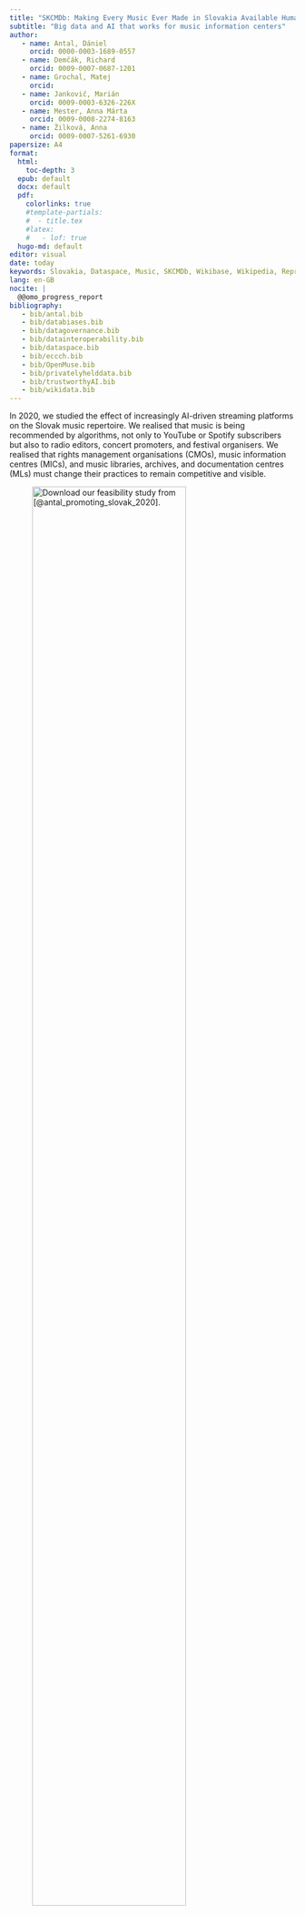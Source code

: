 ```yaml
---
title: "SKCMDb: Making Every Music Ever Made in Slovakia Available Humans And Autonomous Systems"
subtitle: "Big data and AI that works for music information centers"
author:
   - name: Antal, Dániel
     orcid: 0000-0003-1689-0557
   - name: Demčák, Richard
     orcid: 0009-0007-0687-1201
   - name: Grochal, Matej
     orcid:    
   - name: Jankovič, Marián
     orcid: 0009-0003-6326-226X
   - name: Mester, Anna Márta
     orcid: 0009-0008-2274-8163
   - name: Žilková, Anna
     orcid: 0009-0007-5261-6930
papersize: A4
format:
  html: 
    toc-depth: 3
  epub: default
  docx: default
  pdf:
    colorlinks: true
    #template-partials:
    #  - title.tex
    #latex: 
    #   - lof: true
  hugo-md: default
editor: visual
date: today
keywords: Slovakia, Dataspace, Music, SKCMDb, Wikibase, Wikipedia, Reprex, Hudobné centrum, SOZA
lang: en-GB
nocite: |
  @@omo_progress_report
bibliography: 
   - bib/antal.bib
   - bib/databiases.bib
   - bib/datagovernance.bib
   - bib/datainteroperability.bib
   - bib/dataspace.bib
   - bib/eccch.bib
   - bib/OpenMuse.bib
   - bib/privatelyhelddata.bib
   - bib/trustworthyAI.bib
   - bib/wikidata.bib
---
```


In 2020, we studied the effect of increasingly AI-driven streaming platforms on the Slovak music repertoire. We realised that music is being recommended by algorithms, not only to YouTube or Spotify subscribers but also to radio editors, concert promoters, and festival organisers. We realised that rights management organisations (CMOs), music information centres (MICs), and music libraries, archives, and documentation centres (MLs) must change their practices to remain competitive and visible.

![Download our feasibility study from [@antal_promoting_slovak_2020].](png/omo/20240605_D_Antal_Dataweek_OMO_3.png){width="80%" fig-align="center"}

In the Open Music Europe project[^1], we are building a data infrastructure that aims to coordinate music knowledge (in our demonstration example, Slovak music) stored in various institutional silos and systems. We wanted to “plug in” the database of the MIC Slovak Music Centre (MCS) into a global data system like Wikipedia or Spotify and, at the same time, connect it with the Slovak CMO SOZA, the Slovak National Library and the music section of the ML Bratislava City Library. A data science company, Reprex, oversees this process.

[^1]: This project has received funding from the European Union’s Horizon Europe, research and innovation programme, under Grant Agreement No. 101095295 (Open Music Europe (OpenMusE) – An Open, Scalable, Data-to-Policy Pipeline for European Music Ecosystems [@openmuse_2023]). Views and opinions expressed are however those of the author(s) only and do not necessarily reflect those of the European Union or the European Research Executive Agency. Neither the European Union nor the granting authority can be held responsible for them.

-   [x] We want to ensure that a MICs and CMOs have the most accurate information about music. Whenever data is missing or new information has yet to reach their database, we try to look up the data from reliable sources and ensure that it arrives automatically in their system (to be reviewed by a knowledgeable human curator).

-   [x] Make all music in Slovakia visible on all global music systems, encyclopaedia, Europeana and the European Cultural Heritage Cloud. Enable people to locate sheets of works for sale or public lending and show where people can listen to the music in various formats.

-   [x] Provide the information in a dual format: enable a MIC to provide machine-readable, standardised, RDF annotated data to directly support the recommender systems of Spotify, YouTube, Deezer and other platforms.

-   [x] Provide CMOs with a framework to make their members more visible to digital streaming platforms by enrichment, control and processing of available metadata and to also inform radio stations about the potential recordings that count into their local content, thus promoting local CMO members.

As seen from the points made above, this data infrastructure is beneficial to a great degree for all the parties involved.

## European Interoperability Framework for Music

Nowadays most data is downloaded and used by intelligent software agents on various digital services and platforms. To meet the modern service requirements of 2025, we needed to implement an enhanced implementation of the European Interoperability Framework (EIF) that extends to privately held data. We need to communicate information and metadata about Slovak music in a way that musicologists, musicians and their managers, copyright law practitioners, citizen scientists as well as software agents understand worldwide.

The EIF is a four-layered specification for how to create world-class digital public services. In music, however, the private sector is vital, too. CISAC’s members, the CMOs that register new works, are private parties. To add weight, digital streaming platforms ingest more metadata about music in a week than Europeana Sound over ten years.

![On the European Interoperability Framework see: [@eif_implementation_strategy_en_2017].](png/interoperability/eif_notitle_narrow_en.png){fig-align="center" width="80%"}

To ensure legal and organisational interoperability, the members of the Open Music Consortium (SOZA--Slovak Performing and Mechanical Rights Society, MCS, Reprex) signed a Memorandum of Understanding with the Slovak Ministry of Culture; later, MCS, SOZA and Reprex signed a more technical MoU with the Slovak National Library[^2].

[^2]: See the references [@open_music_europe_sk_mou_2023; @snk_mou_2024]

1.  The aim at the **legal** level was to understand the different rules of business and statistical confidentiality, as well as data protection rules in general. Harmonising the GDPR across a public information body like MCS and a private entity like SOZA is particularly challenging.

2.  On the **organisational** level, we must ensure that different organisations (MCS, SOZA and the national library) understand each other’s data and workflows, for example, in identifying a musical work or a musical group with no legal personality.

3.  On the **semantic** level, we must ensure that the databases of MCS, SOZA, and the national library understand each other.

4.  The **technical** level must ensure that harmonised workflows result in successful data exchanges, given the legal constraints and semantic definitions.

## Music Data Sharing Space

In our system design, we followed two important new European initiatives. In connecting cultural data, *European Collaborative Cloud for Cultural Heritage* (ECCH), and the *Feasibility study for the establishment of a European Music Observatory*. Concerning connecting authoritative data across governmental and private systems, we adhere to the novel European data governance regulations[^3].

[^3]: See on the ECCH [@eccch_ex_ante_2022] and the European Music Observatory [@emo_feasibility_2020]; on connecting the (public) European Statistical System with privately-held data: [@ess_position_privately_held_2017; @ess_privately-held-communication_2022]; and as a general legal framework the Open Data Directive and the Data Governance Act [@directive_eu_2019_1024; @data_governance_act_2022].

![](png/omo/20240605_D_Antal_Dataweek_OMO_7.png){width="80%" fig-align="center"}

A **data (sharing) space** is a system that integrates data whenever it is needed, or is permitted, with some labour-intensive aspects of data integration postponed until it is possible to carry them out. In a data sharing space, like Reprex’s Motion Picture Dataspace, we know where the data is in each organisation, we know its format, documentation standards, even known problems and issues. But we only load them into an application, for example, an application that calculates environmental effects or GHG emissions when it is needed and permitted. Our dataspace reduces the work in such scenarios by by setting up automatic matching and mapping generation techniques[^4].

[^4]: You can read more in less technical language about this approach in *Dataspaces: Fundamentals, Principles, and Techniques* [@curry_dataspaces_2020], and in a more technical specification in *Data Sharing Spaces And Interoperability* [@bvda_dataspace_interoperability_2023]. Reprex is an affiliated member of the Big Data Value Association (BVDA).

Wikibase is the software that runs the worlds largest open knowledge graph database, Wikidata, which synchronises knowledge with about 330 (different language) Wikipedias and countless national libraries, music services, and other data sources. Our dataspace is powered by an extended and configured Wikibase system. Wikibase has often been used for authority control; it is also the system of the EU Knowledge Graph[^5].

[^5]: The knowledge graph of the European Union: [@diefenbach:hal-03353225]; use for cultural authority control: [@bianchini_beyond_2021; @fagerving_wikidata_2023]. Our solution: [@antal_grochal_wikimedia].

The most notorious problem plaguing digital services and databases is the unresolved issue of named entity disambiguation. With digital services providing access to over 100 million recordings, we often find dozens of artists or works with the same title. Named-entity ambiguity is confusing for humans and for autonomous AI systems, too.

Our system focuses on harmonising the registration processes of various knowledge organisations, such as libraries and CMOs. We want to ensure that every artist, music group and the manifestation of their work in music recordings and sheets receive a globally unique and persistent identifier. We want to provide new recordings and sheets in at least one public library with a globally used VIAF (and, when applicable, an ISNI) identifier. To support named-entity disambiguation going back to hundreds of years of music creations and events diaries, we are developing trustworthy AI systems that remain strictly under human control in line with the new requirements of the EU’s AI Actt[^6].

[^6]: *Ethics guidelines for trustworthy AI* [@ethics_guidelines_trustworthy_ai_2019]; *Artificial Intelligence Act* [@2024_1689_ai_act_short_en]. We were greatly informed by *Data feminism* [@data_feminism_2020] on the intersectional escalation of data biases that leads to disadvantages to women, small countries, or independent repertoires.

## Disseminating information

Returning to our Feasibility study, we realised that about half of the music streams had data problems. They resulted in late or missed royalty payments. We also realised that almost a fifth of the Slovak repertoire had such low-quality metadata that music recommender systems could not make sense of what their recordings work. We are changing this situation. We want to ensure that we realise if the “Internet knows” misleading information about a work or recording. Using modern data-enriching techniques, we ensure that the MCS and SOZA have the most accurate 360° views of the repertoire they represent. By data dissemination, we also guarantee that digital streaming services and search engines are informed about precise and up-to-date knowledge.

![](png/omo/20240605_D_Antal_Dataweek_OMO_6.png){width="100%" fig-align="center"}

-   We carry out health checks on the metadata of artists and labels and highlight missing, potentially misleading, or erroneous information.
-   Utilising Wikidata and Wikipedia, we disseminate the correct information to streaming services and search engines (which rely on knowledge graph technologies and regularly crawl Wikidata.) We are hosting a Wikipedian in Residence to find better cooperation with the Wikipedian community and the curator community of Wikidata.
-   We are building the Slovak Comprehensive Music Database (SKCMDb) that will inform radio stations about the potential recordings that count into their local content (legally stipulated) broadcasting quota, where orchestras can find for purchase or public lending scores of works or where professional and enthusiast audiences find any music ever made in Slovakia.
-   We are designing a new digital distribution model for non-profits and self-releasing artists who need help receiving professional service due to the low commercial value of their culturally valuable works.
-   We are also experimenting with data bias checks to find out about potential algorithmic biases that work against the Slovak repertoire.

## Our Demo

![](png/reprexbase/skcmdb_demo_screen_20241119.png){width="90%" fig-align="center"}

{{< pagebreak >}}

## Context: Open Music Observatory

[![You can read the long-form documentation of our plans [here](https://music.dataobservatory.eu/documentation/){target="_blank"}.](png/omo/Banner_OME_Open_Music_Observatory.png){fig-align="center"}](https://music.dataobservatory.eu/documentation/)

Our ambition with the development of the **Open Music Observatory** is to provide the technological basis and a practical roadmap for creating a European Music Observatory in a bottom-up, decentralised way. Instead of waiting for a grand, central agreement on what should a European music observatory be collecting and who should control it, we suggest a pragmatic approach: allow any data owners and collectors who satisfy certain quality and cooperation rules to add their data to an Open Music Observatory; when it reaches a sufficient maturity for use in Europe, then decide if its maintenance requires a new institutional form or not. You can read or regularly updated progress report on this work here.

Creating the Open Music Observatory is a cornerstone task of the Open Music Europe (OpenMusE) – An Open, Scalable, Data-to-Policy Pipeline for European Music Ecosystems [@openmuse_2023] Horizon Europe research and innovation project. This task is running till the end of the project (31 December 2025) with the collection, processing, and dissemination of more data and providing innovative, new data services in line with our exploitation pathways. This report is an accompanying document for the creation of Open Music Observatory as a digital infrastructure on the World Wide Web.

The Open Music Observatory is a digital service provider for the music industry that follows the European Interoperability Framework (EIF) definition for such services with a unique governance model. The governance model and the digital service infrastructure represent a unique innovation that considers many good examples from the European Union and other industries.

An observatory has traditionally been a permanent location for observing terrestrial, marine, or celestial events. In the past 30 years, it has also been used for long-term digital data collection programs for markets, social sciences, and humanities. Our milestone requires the start of this observatory after a lengthy and intensive planning and prototyping phase. It can be seen as a modern reimagination of the data observatory model, or the observatory 2.0. We created a new observatory model that fully aligns with the European Interoperability Framework but extends the governance of the digital services beyond public bodies, and allows the creation of a public-private partnership to manage the observatory.

We were informed and influenced by the creation of Europeana (which started out from a similar collaborative project) and their new plans to extend their digital services into the European Collaborative Cloud for Cultural Heritage (ECCCH). We aim fully interoperability with Europeana and ECCCH, but we also bring a new element into their thinking. While they are mainly aggregating the work of public sector memory institutions, we are building a governance model that allows a more successful cooperation among the private sector and the public music sector.

By the end of 2025, we aim to create an "observatory 3.0", which already hosts many intelligent data improvement technologies and fuels innovative applications/services in line with our project's exploitation pathways. These services are at different maturity levels, but they could not be brought to a testable MVP without building out the minimal digital infrastructure and governance model at this milestone.

## References
